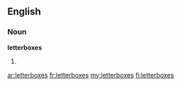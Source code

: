 ==English==

===Noun===
'''letterboxes'''

# {{plural of|[[letterbox]]}}

[[ar:letterboxes]]
[[fr:letterboxes]]
[[my:letterboxes]]
[[fi:letterboxes]]